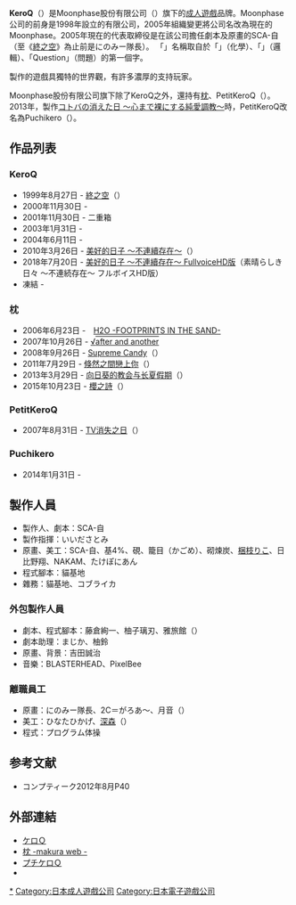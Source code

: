 {{美少女ゲームブランド
|ブランド名 =ケロQ
|ジャンル =[[日本成人遊戲|成人遊戲]]
|企業名 =ムーンフェイズ
|関連ブランド =枕、プチケロQ、ぷちけろ
|審査 =[[電腦軟體倫理機構|電腦軟體倫理機構]]
|主要人物 =SCA-自
|特記事項 =
|メインブランド =
|デビュー作 =[[終之空|終ノ空]]
|デビュー作発売日 =1999年8月27日
|最新作 =[[素晴らしき日々_～不連続存在～|素晴らしき日々 〜不連続存在〜 フルボイスHD版]]
|最新作発売日 =2018年7月20日
|最終作 =
|最終作発売日 =
|URL =http://www.keroq.co.jp/
|サイト名 =ケロQ
|関連ブランド1 =枕
|ジャンル2 =
|デビュー作2 =[[H2O_-FOOTPRINTS_IN_THE_SAND-|H2O -FOOTPRINTS IN THE SAND-]]
|デビュー作発売日2 =2006年6月23日
|最新作2 =[[櫻之詩|サクラノ詩 -櫻の森の上を舞う-]]
|最新作発売日2 =2015年10月23日
|最終作2 =
|最終作発売日2 =
|URL2 =http://www.makura-soft.com/index.html
|サイト名2 =枕
|関連ブランド2 =ぷちけろ (プチケロQ)
|ジャンル3 =
|デビュー作3 =[[TV消失之日|テレビの消えた日]]
|デビュー作発売日3 =2007年8月31日
|最新作3 =コトバの消えた日 〜心まで裸にする純愛調教〜
|最新作発売日3 =2014年1月31日
|最終作3 =
|最終作発売日3 =
|URL3 =http://www.keroq.co.jp/petitkeroq/index.htm
|サイト名3 =プチケロQ
}}
'''KeroQ'''（{{lang-ja|ケロQ}}）是Moonphase股份有限公司（{{lang|ja|ムーンフェイズ株式会社}}）旗下的[[日本成人遊戲|成人遊戲]]品牌。Moonphase公司的前身是1998年設立的有限公司{{lang|ja|ケロキュウ}}，2005年組織變更將公司名改為現在的Moonphase。2005年現在的代表取締役是在該公司擔任劇本及原畫的SCA-自（至《[[終之空|終之空]]》為止前是にのみー隊長）。
「{{lang|ja|ケロQ}}」名稱取自於「{{lang|ja|ケミカル}}」（化學）、「{{lang|ja|ロジカル}}」（邏輯）、「Question」（問題）的第一個字。

製作的遊戲具獨特的世界觀，有許多濃厚的支持玩家。

Moonphase股份有限公司旗下除了KeroQ之外，還持有[[枕_(遊戲品牌)|枕]]、PetitKeroQ（{{lang-ja|プチケロQ}}）。2013年，製作[[コトバの消えた日_〜心まで裸にする純愛調教〜|コトバの消えた日 〜心まで裸にする純愛調教〜]]時，PetitKeroQ改名為Puchikero（{{lang-ja|ぷちけろ}}）。

== 作品列表 ==
=== KeroQ ===
* 1999年8月27日 - [[終之空|終之空]]（{{lang|ja|終ノ空}}）
* 2000年11月30日 - {{tsl|ja|二重影}}
* 2001年11月30日 - 二重箱
* 2003年1月31日 - {{tsl|ja|モエかん}}
* 2004年6月11日 - {{lang|ja|モエカす}}
* 2010年3月26日 - [[美好的日子_～不連續存在～|美好的日子 ～不連續存在～]]（{{lang|ja|素晴らしき日々 ～不連続存在～}}）
*2018年7月20日 - [[美好的日子_～不連續存在～|美好的日子 ～不連續存在～ FullvoiceHD版]]（素晴らしき日々 〜不連続存在〜 フルボイスHD版）
* 凍結 - {{lang|ja|陰と影 ～那月綺談～}}

=== 枕 ===
* 2006年6月23日 -　[[H2O_-FOOTPRINTS_IN_THE_SAND-|H2O -FOOTPRINTS IN THE SAND-]]
* 2007年10月26日 - [[H2O_-FOOTPRINTS_IN_THE_SAND-|√<span style="text-decoration:overline">after and another</span>]]
* 2008年9月26日 - [[Supreme_Candy|Supreme Candy]]（{{lang|ja|しゅぷれ～むキャンディ ～王道には王道たる理由があるんです!～}}）
* 2011年7月29日 - [[倏然之間戀上你|倏然之間戀上你]]（{{lang|ja|いきなりあなたに恋している}}）
* 2013年3月29日 - [[向日葵的教会与长夏假期|向日葵的教会与长夏假期]]（{{lang|ja|向日葵の教会と長い夏休み}}）
* 2015年10月23日 - [[櫻之詩|櫻之詩]]（{{lang|ja|サクラノ詩 -櫻の森の上を舞う-}}）

=== PetitKeroQ ===
* 2007年8月31日 - [[TV消失之日|TV消失之日]]（{{lang|ja|テレビの消えた日}}）

=== Puchikero ===
* 2014年1月31日 - {{lang|ja|コトバの消えた日 〜心まで裸にする純愛調教〜}}

== 製作人員 ==
* 製作人、劇本：SCA-自
* 製作指揮：いいださとみ
* 原畫、美工：SCA-自、基4%、硯、籠目（かごめ）、砌煉炭、[[梱枝りこ|梱枝りこ]]、日比野翔、NAKAM、たけぽにあん
* 程式腳本：貓基地
* 雜務：貓基地、コブライカ

=== 外包製作人員 ===
* 劇本、程式腳本：藤倉絢一、柚子璃刃、雅旅館（{{lang|ja|みやび旅館}}）
* 劇本助理：まじか、柚鈴
* 原畫、背景：吉田誠治
* 音樂：BLASTERHEAD、PixelBee

=== 離職員工 ===
* 原畫：にのみー隊長、2C＝がろあ～、月音（{{lang|ja|つきのん}}）
* 美工：ひなたひかげ、[[水澤深森|深森]]（{{lang|ja|みもり}}）
* 程式：プログラム体操

== 参考文献 ==
* コンプティーク2012年8月P40

== 外部連結 ==
* [http://www.keroq.co.jp/ ケロＱ] {{Wayback|url=http://www.keroq.co.jp/ |date=20100207225850 }}{{ja}}
* [http://www.makura-soft.com/ 枕 -makura web -] {{Wayback|url=http://www.makura-soft.com/ |date=20071116082725 }}{{ja}}
* [http://www.keroq.co.jp/petitkeroq/index.htm プチケロＱ] {{Wayback|url=http://www.keroq.co.jp/petitkeroq/index.htm |date=20100921193826 }}{{ja}}
* {{Twitter|keromakurastaff|ケロQ/枕}}{{ja}}

{{KeroQ}}

{{DEFAULTSORT:KeroQ}}
[[Category:KeroQ|*]]
[[Category:日本成人遊戲公司|Category:日本成人遊戲公司]]
[[Category:日本電子遊戲公司|Category:日本電子遊戲公司]]